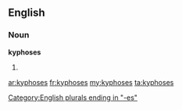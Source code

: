 ==English==

===Noun===
'''kyphoses'''

# {{plural of|kyphosis}}

[[Category:English plurals ending in "-es"]]

[[ar:kyphoses]]
[[fr:kyphoses]]
[[my:kyphoses]]
[[ta:kyphoses]]